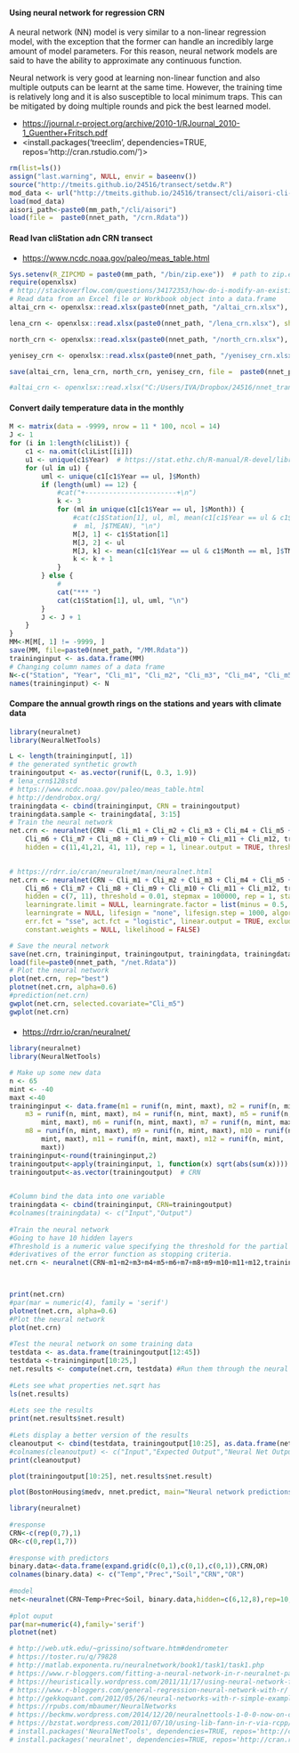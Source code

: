 ####  Using neural network for regression CRN

A neural network (NN) model is very similar to a non-linear regression model, with the exception that the former can handle an incredibly large amount of model parameters. For this reason, neural network models are said to have the ability to approximate any continuous function.

Neural network is very good at learning non-linear function and also multiple outputs can be learnt at the same time. However, the training time is relatively long and it is also susceptible to local minimum traps. This can be mitigated by doing multiple rounds and pick the best learned model.

  + <https://journal.r-project.org/archive/2010-1/RJournal_2010-1_Guenther+Fritsch.pdf>
  + <install.packages('treeclim', dependencies=TRUE, repos='http://cran.rstudio.com/')>


```r
rm(list=ls())
assign("last.warning", NULL, envir = baseenv())
source("http://tmeits.github.io/24516/transect/setdw.R")
mod_data <- url("http://tmeits.github.io/24516/transect/cli/aisori-cli-list.Rdata")
load(mod_data)
aisori_path<-paste0(mm_path,"/cli/aisori")
load(file =  paste0(nnet_path, "/crn.Rdata"))
```
#### Read Ivan cliStation adn CRN transect

  + <https://www.ncdc.noaa.gov/paleo/meas_table.html>
```r
Sys.setenv(R_ZIPCMD = paste0(mm_path, "/bin/zip.exe"))  # path to zip.exe
require(openxlsx)  
# http://stackoverflow.com/questions/34172353/how-do-i-modify-an-existing-a-sheet-in-an-excel-workbook-using-openxlsx-package
# Read data from an Excel file or Workbook object into a data.frame
altai_crn <- openxlsx::read.xlsx(paste0(nnet_path, "/altai_crn.xlsx"), sheet = 3, startRow = 1, colNames = TRUE, rowNames = FALSE, detectDates = FALSE, skipEmptyRows = TRUE, rows = NULL, cols = NULL, check.names = FALSE, namedRegion = NULL)

lena_crn <- openxlsx::read.xlsx(paste0(nnet_path, "/lena_crn.xlsx"), sheet = 1, startRow = 1, colNames = TRUE, rowNames = FALSE, detectDates = FALSE, skipEmptyRows = TRUE, rows = NULL, cols = NULL, check.names = FALSE, namedRegion = NULL)

north_crn <- openxlsx::read.xlsx(paste0(nnet_path, "/north_crn.xlsx"), sheet = 1, startRow = 1, colNames = TRUE, rowNames = FALSE, detectDates = FALSE, skipEmptyRows = TRUE, rows = NULL, cols = NULL, check.names = FALSE, namedRegion = NULL)

yenisey_crn <- openxlsx::read.xlsx(paste0(nnet_path, "/yenisey_crn.xlsx"), sheet = 1, startRow = 1, colNames = TRUE, rowNames = FALSE, detectDates = FALSE, skipEmptyRows = TRUE, rows = NULL, cols = NULL, check.names = FALSE, namedRegion = NULL)

save(altai_crn, lena_crn, north_crn, yenisey_crn, file =  paste0(nnet_path, "/crn.Rdata"))

#altai_crn <- openxlsx::read.xlsx("C:/Users/IVA/Dropbox/24516/nnet_transect/altai_crn.xlsx", sheet = 3)

```
#### Convert daily temperature data in the monthly
```r

M <- matrix(data = -9999, nrow = 11 * 100, ncol = 14)
J <- 1
for (i in 1:length(cliList)) {
    c1 <- na.omit(cliList[[i]])
    u1 <- unique(c1$Year)  # https://stat.ethz.ch/R-manual/R-devel/library/base/html/unique.html
    for (ul in u1) {
        uml <- unique(c1[c1$Year == ul, ]$Month)
        if (length(uml) == 12) {
            #cat("+-----------------------+\n")
            k <- 3
            for (ml in unique(c1[c1$Year == ul, ]$Month)) {
                #cat(c1$Station[1], ul, ml, mean(c1[c1$Year == ul & c1$Month == 
                #  ml, ]$TMEAN), "\n")
                M[J, 1] <- c1$Station[1]
                M[J, 2] <- ul
                M[J, k] <- mean(c1[c1$Year == ul & c1$Month == ml, ]$TMEAN)
                k <- k + 1
            }
        } else {
            # 
            cat("*** ")
            cat(c1$Station[1], ul, uml, "\n")
        }
        J <- J + 1
    }
}
MM<-M[M[, 1] != -9999, ]
save(MM, file=paste0(nnet_path, "/MM.Rdata"))
traininginput <- as.data.frame(MM)
# Changing column names of a data frame
N<-c("Station", "Year", "Cli_m1", "Cli_m2", "Cli_m3", "Cli_m4", "Cli_m5", "Cli_m6", "Cli_m7", "Cli_m8",  "Cli_m9", "Cli_m10", "Cli_m11", "Cli_m12")
names(traininginput) <- N
```
#### Compare the annual growth rings on the stations and years with climate data
```r
library(neuralnet)
library(NeuralNetTools)

L <- length(traininginput[, 1])
# the generated synthetic growth
trainingoutput <- as.vector(runif(L, 0.3, 1.9))
# lena_crn$128std
# https://www.ncdc.noaa.gov/paleo/meas_table.html
# http://dendrobox.org/
trainingdata <- cbind(traininginput, CRN = trainingoutput)
trainingdata.sample <- trainingdata[, 3:15]
# Train the neural network
net.crn <- neuralnet(CRN ~ Cli_m1 + Cli_m2 + Cli_m3 + Cli_m4 + Cli_m5 + 
    Cli_m6 + Cli_m7 + Cli_m8 + Cli_m9 + Cli_m10 + Cli_m11 + Cli_m12, trainingdata.sample, 
    hidden = c(11,41,21, 41, 11), rep = 1, linear.output = TRUE, threshold = 0.1, stepmax = 100000)
    

# https://rdrr.io/cran/neuralnet/man/neuralnet.html    
net.crn <- neuralnet(CRN ~ Cli_m1 + Cli_m2 + Cli_m3 + Cli_m4 + Cli_m5 + 
    Cli_m6 + Cli_m7 + Cli_m8 + Cli_m9 + Cli_m10 + Cli_m11 + Cli_m12, trainingdata.sample, 
    hidden = c(7, 11), threshold = 0.01, stepmax = 100000, rep = 1, startweights = NULL, 
    learningrate.limit = NULL, learningrate.factor = list(minus = 0.5, plus = 1.2), 
    learningrate = NULL, lifesign = "none", lifesign.step = 1000, algorithm = "rprop+", 
    err.fct = "sse", act.fct = "logistic", linear.output = TRUE, exclude = NULL, 
    constant.weights = NULL, likelihood = FALSE)

# Save the neural network
save(net.crn, traininginput, trainingoutput, trainingdata, trainingdata.sample, file=paste0(nnet_path, "/net.Rdata"))
load(file=paste0(nnet_path, "/net.Rdata"))
# Plot the neural network
plot(net.crn, rep="best")
plotnet(net.crn, alpha=0.6)
#prediction(net.crn)
gwplot(net.crn, selected.covariate="Cli_m5")
gwplot(net.crn)
```
#### 

  + <https://rdrr.io/cran/neuralnet/> 
```r
library(neuralnet)
library(NeuralNetTools)

# Make up some new data
n <- 65
mint <- -40
maxt <-40
traininginput <- data.frame(m1 = runif(n, mint, maxt), m2 = runif(n, mint, maxt), 
    m3 = runif(n, mint, maxt), m4 = runif(n, mint, maxt), m5 = runif(n, 
        mint, maxt), m6 = runif(n, mint, maxt), m7 = runif(n, mint, maxt), 
    m8 = runif(n, mint, maxt), m9 = runif(n, mint, maxt), m10 = runif(n, 
        mint, maxt), m11 = runif(n, mint, maxt), m12 = runif(n, mint, 
        maxt))
traininginput<-round(traininginput,2)
trainingoutput<-apply(traininginput, 1, function(x) sqrt(abs(sum(x))))
trainingoutput<-as.vector(trainingoutput)  # CRN

 
#Column bind the data into one variable
trainingdata <- cbind(traininginput, CRN=trainingoutput)
#colnames(trainingdata) <- c("Input","Output")
 
#Train the neural network
#Going to have 10 hidden layers
#Threshold is a numeric value specifying the threshold for the partial
#derivatives of the error function as stopping criteria.
net.crn <- neuralnet(CRN~m1+m2+m3+m4+m5+m6+m7+m8+m9+m10+m11+m12,trainingdata, hidden=c(15), rep = 1, linear.output = TRUE, threshold=0.01)



print(net.crn)
#par(mar = numeric(4), family = 'serif')
plotnet(net.crn, alpha=0.6) 
#Plot the neural network
plot(net.crn)
 
#Test the neural network on some training data
testdata <- as.data.frame(trainingoutput[12:45]) 
testdata <-traininginput[10:25,]
net.results <- compute(net.crn, testdata) #Run them through the neural network
 
#Lets see what properties net.sqrt has
ls(net.results)
 
#Lets see the results
print(net.results$net.result)
 
#Lets display a better version of the results
cleanoutput <- cbind(testdata, trainingoutput[10:25], as.data.frame(net.results$net.result))
#colnames(cleanoutput) <- c("Input","Expected Output","Neural Net Output")
print(cleanoutput)

plot(trainingoutput[10:25], net.results$net.result)

plot(BostonHousing$medv, nnet.predict, main="Neural network predictions vs actual", xlab="Actual")

```
```r
library(neuralnet)
 
#response
CRN<-c(rep(0,7),1)
OR<-c(0,rep(1,7))
 
#response with predictors
binary.data<-data.frame(expand.grid(c(0,1),c(0,1),c(0,1)),CRN,OR)
colnames(binary.data) <- c("Temp","Prec","Soil","CRN","OR")
 
#model
net<-neuralnet(CRN~Temp+Prec+Soil, binary.data,hidden=c(6,12,8),rep=10,err.fct="ce",linear.output=FALSE)
 
#plot ouput
par(mar=numeric(4),family='serif')
plotnet(net)

```
```r
# http://web.utk.edu/~grissino/software.htm#dendrometer
# https://toster.ru/q/79828
# http://matlab.exponenta.ru/neuralnetwork/book1/task1/task1.php
# https://www.r-bloggers.com/fitting-a-neural-network-in-r-neuralnet-package/
# https://heuristically.wordpress.com/2011/11/17/using-neural-network-for-regression/
# https://www.r-bloggers.com/general-regression-neural-network-with-r/
# http://gekkoquant.com/2012/05/26/neural-networks-with-r-simple-example/
# https://rpubs.com/mbaumer/NeuralNetworks
# https://beckmw.wordpress.com/2014/12/20/neuralnettools-1-0-0-now-on-cran/
# https://bzstat.wordpress.com/2011/07/10/using-lib-fann-in-r-via-rcpp/
# install.packages('NeuralNetTools', dependencies=TRUE, repos='http://cran.rstudio.com/')
# install.packages('neuralnet', dependencies=TRUE, repos='http://cran.rstudio.com/')
```
